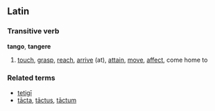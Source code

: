 ==Latin==

===Transitive verb===
'''tango''', '''tangere''' 

# [[touch]], [[grasp]], [[reach]], [[arrive]] (at), [[attain]], [[move]], [[affect]], come home to

===Related terms===

*[[tetigi|tetig&#299;]]
*[[tacta|t&#257;cta]], [[tactus|t&#257;ctus]], [[tactum|t&#257;ctum]]